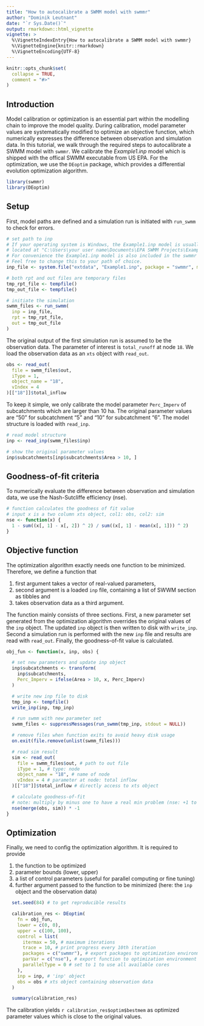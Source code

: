 ```yaml
---
title: "How to autocalibrate a SWMM model with swmmr"
author: "Dominik Leutnant"
date: "`r Sys.Date()`"
output: rmarkdown::html_vignette
vignette: >
  %\VignetteIndexEntry{How to autocalibrate a SWMM model with swmmr}
  %\VignetteEngine{knitr::rmarkdown}
  %\VignetteEncoding{UTF-8}
---
```


```r
knitr::opts_chunk$set(
  collapse = TRUE,
  comment = "#>"
)
```

## Introduction
Model calibration or optimization is an essential part within the modelling chain 
to improve the model quality. During calibration, model parameter values are 
systematically modified to optimize an objective function, which numerically 
expresses the difference between observation and simulation data. In this 
tutorial, we walk through the required steps to autocalibrate a SWMM 
model with `swmmr`. We calibrate the _Example1.inp_ model which is shipped with the
offical SWMM executable from US EPA. For the optimization, we use the `DEoptim`
package, which provides a differential evolution optimization algorithm.

```r
library(swmmr)
library(DEoptim)
```

## Setup
First, model paths are defined and a simulation run is initiated with `run_swmm`
to check for errors.

```r
# set path to inp
# If your operating system is Windows, the Example1.inp model is usually 
# located at "C:\Users\your user name\Documents\EPA SWMM Projects\Examples".
# For convenience the Example1.inp model is also included in the swmmr package.
# Feel free to change this to your path of choice.
inp_file <- system.file("extdata", "Example1.inp", package = "swmmr", mustWork = TRUE)

# both rpt and out files are temporary files
tmp_rpt_file <- tempfile()
tmp_out_file <- tempfile()

# initiate the simulation
swmm_files <- run_swmm(
  inp = inp_file,
  rpt = tmp_rpt_file,
  out = tmp_out_file
)
```

The original output of the first simulation run is assumed to be the observation 
data. The parameter of interest is `total_runoff` at node `18`. We load the 
observation data as an `xts` object with `read_out`.

```r
obs <- read_out(
  file = swmm_files$out,
  iType = 1,
  object_name = "18",
  vIndex = 4
)[["18"]]$total_inflow
```

To keep it simple, we only calibrate the model parameter `Perc_Imperv` of 
subcatchments which are larger than 10 ha. The original parameter values are 
"50" for subcatchment "5" and "10" for subcatchment "6". The model structure is 
loaded with `read_inp`.

```r
# read model structure
inp <- read_inp(swmm_files$inp) 

# show the original parameter values
inp$subcatchments[inp$subcatchments$Area > 10, ]

```

## Goodness-of-fit criteria
To numerically evaluate the difference between observation and simulation data, 
we use the Nash-Sutcliffe efficiency (nse).
```r
# function calculates the goodness of fit value
# input x is a two column xts object, col1: obs, col2: sim
nse <- function(x) {
  1 - sum((x[, 1] - x[, 2]) ^ 2) / sum((x[, 1] - mean(x[, 1])) ^ 2)
}
```

## Objective function
The optimization algorithm exactly needs one function to be minimized.
Therefore, we define a function that

1. first argument takes a vector of real-valued parameters, 
2. second argument is a loaded `inp` file, containing a list of SWWM section
as tibbles and
3. takes observation data as a third argument.

The function mainly consists of three sections. First, a new parameter set 
generated from the optimization algorithm overrides the original values of the 
`inp` object. The updated `inp` object is then written to disk with `write_inp`.
Second a simulation run is performed with the new `inp` file and results 
are read with `read_out`. Finally, the goodness-of-fit value is calculated.

```r
obj_fun <- function(x, inp, obs) {

  # set new parameters and update inp object
  inp$subcatchments <- transform(
    inp$subcatchments,
    Perc_Imperv = ifelse(Area > 10, x, Perc_Imperv)
  )

  # write new inp file to disk
  tmp_inp <- tempfile()
  write_inp(inp, tmp_inp)

  # run swmm with new parameter set
  swmm_files <- suppressMessages(run_swmm(tmp_inp, stdout = NULL))

  # remove files when function exits to avoid heavy disk usage
  on.exit(file.remove(unlist(swmm_files)))

  # read sim result
  sim <- read_out(
    file = swmm_files$out, # path to out file
    iType = 1, # type: node
    object_name = "18", # name of node
    vIndex = 4 # parameter at node: total inflow
  )[["18"]]$total_inflow # directly access to xts object

  # calculate goodness-of-fit
  # note: multiply by minus one to have a real min problem (nse: +1 to -Inf)
  nse(merge(obs, sim)) * -1
}

```

## Optimization
Finally, we need to config the optimization algorithm. It is required to 
provide

1. the function to be optimized 
2. parameter bounds (lower, upper)
3. a list of control parameters (useful for parallel computing or fine tuning)
4. further argument passed to the function to be minimized (here: the `ìnp`
object and the observation data)

```r
  set.seed(84) # to get reproducible results

  calibration_res <- DEoptim(
    fn = obj_fun, 
    lower = c(0, 0), 
    upper = c(100, 100),
    control = list(
      itermax = 50, # maximum iterations
      trace = 10, # print progress every 10th iteration
      packages = c("swmmr"), # export packages to optimization environment
      parVar = c("nse"), # export function to optimization environment
      parallelType = 0 # set to 1 to use all available cores
    ),
    inp = inp, # 'inp' object
    obs = obs # xts object containing observation data
  )

  summary(calibration_res)
```

The calibration yields `r calibration_res$optim$bestmem` as optimized parameter
values which is close to the original values.



